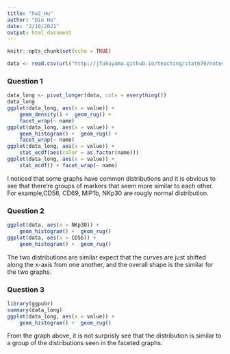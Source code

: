 ```yaml
---
title: "hw2_Hu"
author: "Die Hu"
date: "2/10/2021"
output: html_document
---
```


```r
knitr::opts_chunk$set(echo = TRUE)
```

```r
data <- read.csv(url("http://jfukuyama.github.io/teaching/stat670/notes/cytof_one_experiment.csv"))
```

### Question 1
```r
data_long <- pivot_longer(data, cols = everything())
data_long
ggplot(data_long, aes(x = value)) +
    geom_density() +  geom_rug() +
    facet_wrap(~ name)
ggplot(data_long, aes(x = value)) +
    geom_histogram() +  geom_rug() +
    facet_wrap(~ name)
ggplot(data_long, aes(x = value)) +
    stat_ecdf(aes(color = as.factor(name)))
ggplot(data_long, aes(x = value)) +
    stat_ecdf() + facet_wrap(~ name)
```
I noticed that some graphs have common distributions and it is obvious to see that there're groups of markers that seem more similar to each other. For example,CD56, CD69, MIP1b, NKp30 are rougly normal distribution.

### Question 2
```r
ggplot(data, aes(x = NKp30)) +
    geom_histogram() +  geom_rug()
ggplot(data, aes(x = CD56)) +
    geom_histogram() +  geom_rug()
```
The two distributions are similar expect that the curves are just shifted along the x-axis from one another, and the overall shape is the similar for the two graphs.

### Question 3
```r
library(ggpubr)
summary(data_long)
ggplot(data_long, aes(x = value)) +
    geom_histogram() +  geom_rug()
```
From the graph above, it is not surprisly see that the distribution is similar to a group of the distributions seen in the faceted graphs.